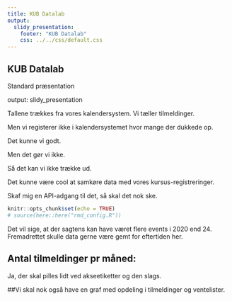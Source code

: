 ```yaml
---
title: KUB Datalab
output:
  slidy_presentation:
    footer: "KUB Datalab"
    css: ../../css/default.css
---
```



## KUB Datalab


Standard præsentation

output: slidy_presentation

Tallene trækkes fra vores kalendersystem. Vi tæller tilmeldinger.

Men vi registerer ikke i kalendersystemet hvor mange der dukkede op.

Det kunne vi godt. 

Men det gør vi ikke.

Så det kan vi ikke trække ud.

Det kunne være cool at samkøre data med vores kursus-registreringer.

Skaf mig en API-adgang til det, så skal det nok ske.

```r
knitr::opts_chunk$set(echo = TRUE)
# source(here::here("rmd_config.R"))

```
Det vil sige, at der sagtens kan have været flere events i 2020 end 24. 
Fremadrettet skulle data gerne være gemt for eftertiden her.

## Antal tilmeldinger pr måned:

Ja, der skal pilles lidt ved akseetiketter og den slags.

##Vi skal nok også have en graf med opdeling i tilmeldinger og ventelister.